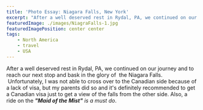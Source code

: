 ```yaml
---
title: 'Photo Essay: Niagara Falls, New York'
excerpt: "After a well deserved rest in Rydal, PA, we continued on our journey and to reach our next stop.Next on the Photo Series of The USA roadtrip : Niagara Falls'"
featuredImage: ./images/NiagraFalls-1.jpg
featuredImagePosition: center center
tags:
    - North America
    - travel
    - USA
---
```


After a well deserved rest in Rydal, PA, we continued on our journey and to reach our next stop and bask in the glory of  the Niagara Falls.  Unfortunately, I was not able to cross over to the Canadian side because of a lack of visa, but my parents did so and it's definitely recommended to get a Canadian visa just to get a view of the falls from the other side. Also, a ride on the _**"Maid of the Mist"** is a must do_.

<ImageGallery relativeDirectory={props.path} />
